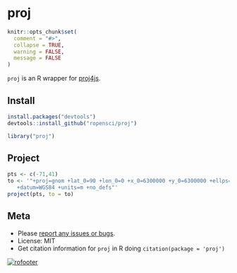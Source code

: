 proj
=======

```r
knitr::opts_chunk$set(
  comment = "#>",
  collapse = TRUE,
  warning = FALSE,
  message = FALSE
)
```

`proj` is an R wrapper for [proj4js](https://github.com/proj4js/proj4js).

## Install

```r
install.packages("devtools")
devtools::install_github("ropensci/proj")
```

```r
library("proj")
```

## Project

```r
pts <- c(-71,41)
to <- '"+proj=gnom +lat_0=90 +lon_0=0 +x_0=6300000 +y_0=6300000 +ellps=WGS84
   +datum=WGS84 +units=m +no_defs"'
project(pts, to = to)
```

## Meta

* Please [report any issues or bugs](https://github.com/ropensci/proj/issues).
* License: MIT
* Get citation information for `proj` in R doing `citation(package = 'proj')`

[![rofooter](http://ropensci.org/public_images/github_footer.png)](http://ropensci.org)
